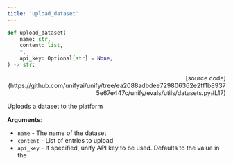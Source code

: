 ```yaml
---
title: 'upload_dataset'
---
```


```python
def upload_dataset(
    name: str,
    content: list,
    *,
    api_key: Optional[str] = None,
) -> str:
```

<p align="right">[source code](https://github.com/unifyai/unify/tree/ea2088adbdee729806362e2ff1b89375e67e447c/unify/evals/utils/datasets.py#L17)</p>

Uploads a dataset to the platform

**Arguments**:

- `name` - The name of the dataset
- `content` - List of entries to upload
- `api_key` - If specified, unify API key to be used. Defaults to the value in the